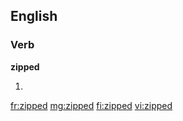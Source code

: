 ==English==

===Verb===
'''zipped'''

# {{past of|[[zip]]}}

[[fr:zipped]]
[[mg:zipped]]
[[fi:zipped]]
[[vi:zipped]]